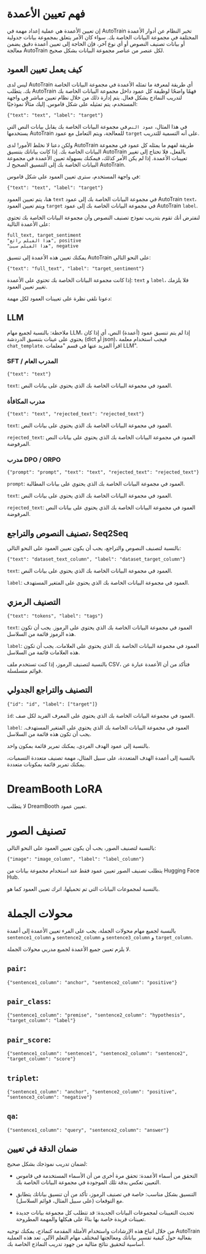 # فهم تعيين الأعمدة

إن تعيين الأعمدة هي عملية إعداد مهمة في AutoTrain تخبر النظام عن أدوار الأعمدة المختلفة في مجموعة البيانات الخاصة بك. سواء كان الأمر يتعلق بمجموعة بيانات جدولية أو بيانات تصنيف النصوص أو أي نوع آخر، فإن الحاجة إلى تعيين أعمدة دقيق يضمن معالجة AutoTrain لكل عنصر من عناصر مجموعة البيانات بشكل صحيح.

## كيف يعمل تعيين العمود

ليس لدى AutoTrain أي طريقة لمعرفة ما تمثله الأعمدة في مجموعة البيانات الخاصة بك. يتطلب AutoTrain فهمًا واضحًا لوظيفة كل عمود داخل مجموعة البيانات الخاصة بك لتدريب النماذج بشكل فعال. يتم إدارة ذلك من خلال نظام تعيين مباشر في واجهة المستخدم، يتم تمثيله على شكل قاموس. إليك مثالًا نموذجيًا:

```
{"text": "text", "label": "target"}
```

في هذا المثال، `عمود النص` في مجموعة البيانات الخاصة بك يقابل بيانات النص التي يستخدمها AutoTrain للمعالجة، ويتم التعامل مع عمود `target` على أنه التسمية للتدريب.

ولكن دعنا لا نخلط الأمور! لدى AutoTrain طريقة لفهم ما يمثله كل عمود في مجموعة البيانات الخاصة بك. إذا كانت بياناتك بتنسيق AutoTrain بالفعل، فلا تحتاج إلى تغيير تعيينات الأعمدة. إذا لم يكن الأمر كذلك، فيمكنك بسهولة تعيين الأعمدة في مجموعة البيانات الخاصة بك إلى التنسيق الصحيح لـ AutoTrain.

في واجهة المستخدم، سترى تعيين العمود على شكل قاموس:

```
{"text": "text", "label": "target"}
```

هنا، يتم تعيين العمود `text` في مجموعة البيانات الخاصة بك إلى عمود AutoTrain `text`، ويتم تعيين العمود `target` في مجموعة البيانات الخاصة بك إلى عمود AutoTrain `label`.

لنفترض أنك تقوم بتدريب نموذج تصنيف النصوص وأن مجموعة البيانات الخاصة بك تحتوي على الأعمدة التالية:

```
full_text, target_sentiment
"هذا الفيلم رائع", positive
"هذا الفيلم سيئ", negative
```

يمكنك تعيين هذه الأعمدة إلى تنسيق AutoTrain على النحو التالي:

```
{"text": "full_text", "label": "target_sentiment"}
```

إذا كانت مجموعة البيانات الخاصة بك تحتوي على الأعمدة: `text` و `label`، فلا يلزمك تغيير تعيين العمود.

دعونا نلقي نظرة على تعيينات العمود لكل مهمة:

## LLM

ملاحظة: بالنسبة لجميع مهام LLM، إذا لم يتم تنسيق عمود (أعمدة) النص، أي إذا كان يحتوي على عينات بتنسيق الدردشة (dict أو json)، فيجب استخدام معلمة `chat_template`. اقرأ المزيد عنها في قسم "معلمات LLM".

### SFT / المدرب العام

```
{"text": "text"}
```

`text`: العمود في مجموعة البيانات الخاصة بك الذي يحتوي على بيانات النص.

### مدرب المكافأة

```
{"text": "text", "rejected_text": "rejected_text"}
```

`text`: العمود في مجموعة البيانات الخاصة بك الذي يحتوي على بيانات النص.

`rejected_text`: العمود في مجموعة البيانات الخاصة بك الذي يحتوي على بيانات النص المرفوضة.

### مدرب DPO / ORPO

```
{"prompt": "prompt", "text": "text", "rejected_text": "rejected_text"}
```

`prompt`: العمود في مجموعة البيانات الخاصة بك الذي يحتوي على بيانات المطالبة.

`text`: العمود في مجموعة البيانات الخاصة بك الذي يحتوي على بيانات النص.

`rejected_text`: العمود في مجموعة البيانات الخاصة بك الذي يحتوي على بيانات النص المرفوضة.

## تصنيف النصوص والتراجع، Seq2Seq

بالنسبة لتصنيف النصوص والتراجع، يجب أن يكون تعيين العمود على النحو التالي:

```
{"text": "dataset_text_column", "label": "dataset_target_column"}
```

`text`: العمود في مجموعة البيانات الخاصة بك الذي يحتوي على بيانات النص.

`label`: العمود في مجموعة البيانات الخاصة بك الذي يحتوي على المتغير المستهدف.

## التصنيف الرمزي

```
{"text": "tokens", "label": "tags"}
```

`text`: العمود في مجموعة البيانات الخاصة بك الذي يحتوي على الرموز. يجب أن تكون هذه الرموز قائمة من السلاسل.

`label`: العمود في مجموعة البيانات الخاصة بك الذي يحتوي على العلامات. يجب أن تكون هذه العلامات قائمة من السلاسل.

بالنسبة لتصنيف الرموز، إذا كنت تستخدم ملف CSV، فتأكد من أن الأعمدة عبارة عن قوائم متسلسلة.

## التصنيف والتراجع الجدولي

```
{"id": "id", "label": ["target"]}
```

`id`: العمود في مجموعة البيانات الخاصة بك الذي يحتوي على المعرف الفريد لكل صف.

`label`: العمود في مجموعة البيانات الخاصة بك الذي يحتوي على المتغير المستهدف. يجب أن تكون هذه قائمة من السلاسل.

بالنسبة إلى عمود الهدف الفردي، يمكنك تمرير قائمة بمكون واحد.

بالنسبة إلى أعمدة الهدف المتعددة، على سبيل المثال، مهمة تصنيف متعددة التسميات، يمكنك تمرير قائمة بمكونات متعددة.

# DreamBooth LoRA

لا يتطلب DreamBooth تعيين عمود.

# تصنيف الصور

بالنسبة لتصنيف الصور، يجب أن يكون تعيين العمود على النحو التالي:

```
{"image": "image_column", "label": "label_column"}
```

يتطلب تصنيف الصور تعيين عمود فقط عند استخدام مجموعة بيانات من Hugging Face Hub.

بالنسبة لمجموعات البيانات التي تم تحميلها، اترك تعيين العمود كما هو.

# محولات الجملة

بالنسبة لجميع مهام محولات الجملة، يجب على المرء تعيين الأعمدة إلى أعمدة `sentence1_column` و `sentence2_column` و `sentence3_column` و `target_column`.

لا يلزم تعيين جميع الأعمدة لجميع مدربي محولات الجملة.

## `pair`:

```
{"sentence1_column": "anchor", "sentence2_column": "positive"}
```

## `pair_class`:

```
{"sentence1_column": "premise", "sentence2_column": "hypothesis", "target_column": "label"}
```

## `pair_score`:

```
{"sentence1_column": "sentence1", "sentence2_column": "sentence2", "target_column": "score"}
```

## `triplet`:

```
{"sentence1_column": "anchor", "sentence2_column": "positive", "sentence3_column": "negative"}
```

## `qa`:

```
{"sentence1_column": "query", "sentence2_column": "answer"}
```

## ضمان الدقة في تعيين

لضمان تدريب نموذجك بشكل صحيح:

- التحقق من أسماء الأعمدة: تحقق مرة أخرى من أن الأسماء المستخدمة في قاموس التعيين تعكس بدقة تلك الموجودة في مجموعة البيانات الخاصة بك.

- التنسيق بشكل مناسب: خاصة في تصنيف الرموز، تأكد من أن تنسيق بياناتك يتطابق مع التوقعات (على سبيل المثال، قوائم السلاسل).

- تحديث التعيينات لمجموعات البيانات الجديدة: قد تتطلب كل مجموعة بيانات جديدة تعيينات فريدة خاصة بها بناءً على هيكلها والمهمة المطروحة.

من خلال اتباع هذه الإرشادات واستخدام الأمثلة المقدمة كنماذج، يمكنك توجيه AutoTrain بفعالية حول كيفية تفسير بياناتك ومعالجتها لمختلف مهام التعلم الآلي. تعد هذه العملية أساسية لتحقيق نتائج مثالية من جهود تدريب النماذج الخاصة بك.